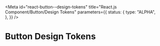 <!-- @license CC0-1.0 -->


<Meta
  id="react-button--design-tokens"
  title="React.js Component/Button/Design Tokens"
  parameters={{
    status: {
      type: "ALPHA",
    },
  }}
/>

# Button Design Tokens

<ComponentTokensSection tokens={tokens} definition={tokensDefinitionButton} component="utrecht-button" />

